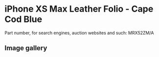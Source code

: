 
# iPhone XS Max Leather Folio - Cape Cod Blue

Part number, for search engines, auction websites and such: MRX52ZM/A

## Image gallery

<div style={{ width: "768px" }}>
  <GalleryComponent
    images={[
      {
        original: "/everysource/MRX52.png",
        thumbnail: "/everypreview/MRX52.png",
      },
      {
        original: "/everysource/MRX52_AV1_GOLD.png",
        thumbnail: "/everypreview/MRX52_AV1_GOLD.png",
      },
      {
        original: "/everysource/MRX52_AV1_SILVER.png",
        thumbnail: "/everypreview/MRX52_AV1_SILVER.png",
      },
      {
        original: "/everysource/MRX52_AV1_SPACE_GRAY.png",
        thumbnail: "/everypreview/MRX52_AV1_SPACE_GRAY.png",
      },
      {
        original: "/everysource/MRX52_AV2.png",
        thumbnail: "/everypreview/MRX52_AV2.png",
      }
    ]}
  />
</div>